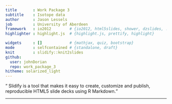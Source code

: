 ```yaml
---
title       : Work Package 3 
subtitle    : Isotope data
author      : Jason Lessels
job         : University of Aberdeen
framework   : io2012        # {io2012, html5slides, shower, dzslides, ...}
highlighter : highlight.js  # {highlight.js, prettify, highlight}

widgets     : []            # {mathjax, quiz, bootstrap}
mode        : selfcontained # {standalone, draft}
knit        : slidify::knit2slides
github:
  user: johnDorian
  repo: work_package_3
hitheme: solarized_light
--- 
```


<q> Slidify is a tool that makes it easy to create, customize and publish, reproducible HTML5 slide decks using R Markdown.</q>


---


